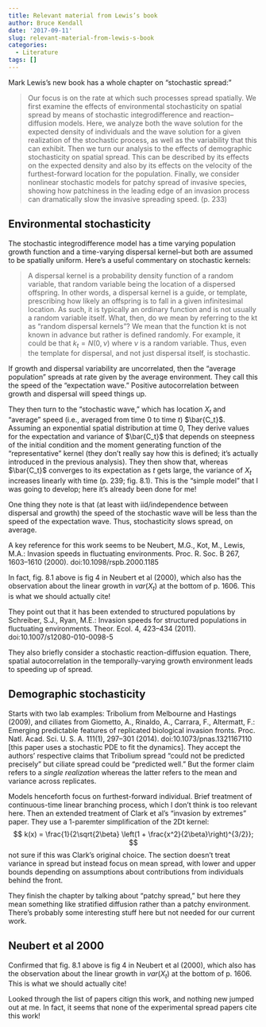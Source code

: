 ```yaml
---
title: Relevant material from Lewis’s book
author: Bruce Kendall
date: '2017-09-11'
slug: relevant-material-from-lewis-s-book
categories:
  - Literature
tags: []
---
```

Mark Lewis's new book has a whole chapter on "stochastic spread:" 

> Our focus is on the rate at which such processes spread spatially. We first examine the effects of environmental stochasticity on spatial spread by means of stochastic integrodifference and reaction–diffusion models. Here, we analyze both the wave solution for the expected density of individuals and the wave solution for a given realization of the stochastic process, as well as the variability that this can exhibit. Then we turn our analysis to the effects of demographic stochasticity on spatial spread. This can be described by its effects on the expected density and also by its effects on the velocity of the furthest-forward location for the population. Finally, we consider nonlinear stochastic models for patchy spread of invasive species, showing how patchiness in the leading edge of an invasion process can dramatically slow the invasive spreading speed. (p. 233)

## Environmental stochasticity

The stochastic integrodifference model has a time varying population growth function and a time-varying dispersal kernel--but both are assumed to be spatially uniform. Here's a useful commentary on stochastic kernels:

> A dispersal kernel is a probability density function of a random variable, that random variable being the location of a dispersed offspring. In other words, a dispersal kernel is a guide, or template, prescribing how likely an offspring is to fall in a given infinitesimal location. As such, it is typically an ordinary function and is not usually a random variable itself. What, then, do we mean by referring to the kt as “random dispersal kernels”? We mean that the function kt is not known in advance but rather is defined randomly. For example, it could be that $k_t = N(0,\nu)$ where $\nu$ is a random variable. Thus, even the template for dispersal, and not just dispersal itself, is stochastic.

If growth and dispersal variability are uncorrelated, then the "average population" spreads at rate given by the average environment. They call this the speed of the "expectation wave." Positive autocorrelation between growth and dispersal will speed things up.

They then turn to the "stochastic wave," which has location $X_t$ and "average" speed (i.e., averaged from time 0 to time $t$) $\bar{C_t}$. Assuming an exponential spatial distribution at time 0, They derive values for the expectation and variance of $\bar{C_t}$ that depends on steepness of the initial condition and the moment generating function of the "representative" kernel (they don't really say how this is defined; it's actually introduced in the previous analysis). They then show that, whereas $\bar{C_t}$ converges to its expectation as $t$ gets large, the variance of $X_t$ increases linearly with time (p. 239; fig. 8.1). This is the "simple model" that I was going to develop; here it's already been done for me! 

One thing they note is that (at least with iid/independence between dispersal and growth) the speed of the stochastic wave will be less than the speed of the expectation wave. Thus, stochasticity slows spread, on average.

A key reference for this work seems to be Neubert, M.G., Kot, M., Lewis, M.A.: Invasion speeds in fluctuating environments. Proc. R. Soc. B 267, 1603–1610 (2000). doi:10.1098/rspb.2000.1185 

In fact, fig. 8.1 above is fig 4 in Neubert et al (2000), which also has the observation about the linear growth in $var(X_t)$ at the bottom of p. 1606. This is what we should actually cite!

They point out that it has been extended to structured populations by Schreiber, S.J., Ryan, M.E.: Invasion speeds for structured populations in fluctuating environments. Theor. Ecol. 4, 423–434 (2011). doi:10.1007/s12080-010-0098-5

They also briefly consider a stochastic reaction-diffusion equation. There, spatial autocorrelation in the temporally-varying growth environment leads to speeding up of spread.

## Demographic stochasticity
Starts with two lab examples: Tribolium from Melbourne and Hastings (2009), and ciliates from Giometto, A., Rinaldo, A., Carrara, F., Altermatt, F.: Emerging predictable features of replicated biological invasion fronts. Proc. Natl. Acad. Sci. U. S. A. 111(1), 297–301 (2014). doi:10.1073/pnas.1321167110 [this paper uses a stochastic PDE to fit the dynamics]. They accept the authors' respective claims that Tribolium spread "could not be predicted precisely" but ciliate spread could be "predicted well." But the former claim refers to a *single realization* whereas the latter refers to the mean and variance across replicates.

Models henceforth focus on furthest-forward individual. Brief treatment of continuous-time linear branching process, which I don't think is too relevant here. Then an extended treatment of Clark et al's "invasion by extremes" paper. They use a 1-paremter simplification of the 2Dt kernel:
$$
k(x) = \frac{1}{2\sqrt{2\beta} \left(1 + \frac{x^2}{2\beta}\right)^{3/2}};
$$
not sure if this was Clark's original choice. The section doesn't treat variance in spread but instead focus on mean spread, with lower and upper bounds depending on assumptions about contributions from individuals behind the front.

They finish the chapter by talking about "patchy spread," but here they mean something like stratified diffusion rather than a patchy environment. There's probably some interesting stuff here but not needed for our current work.


## Neubert et al 2000

Confirmed that fig. 8.1 above is fig 4 in Neubert et al (2000), which also has the observation about the linear growth in $var(X_t)$ at the bottom of p. 1606. This is what we should actually cite!

Looked through the list of papers citign this work, and nothing new jumped out at me. In fact, it seems that none of the experimental spread papers cite this work!
